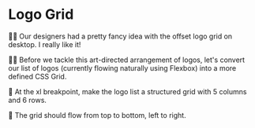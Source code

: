 # Logo Grid

<EpicVideo url="https://www.epicweb.dev/workshops/pixel-perfect-figma-to-tailwind/responsive-design/creating-a-structured-grid-layout" />

👨‍💼 Our designers had a pretty fancy idea with the offset logo grid on desktop. I really like it!

👨‍💼 Before we tackle this art-directed arrangement of logos, let's convert our list of logos (currently flowing naturally using Flexbox) into a more defined CSS Grid.

🐨 At the xl breakpoint, make the logo list a structured grid with 5 columns and 6 rows.

🐨 The grid should flow from top to bottom, left to right.
